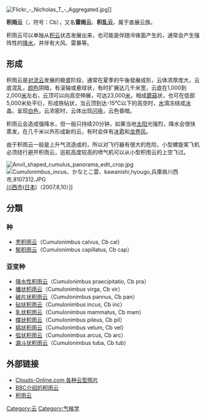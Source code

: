 {{Infobox 雲
|名称=积雨云
|图像=Cumulonimbus .jpg
|图像说明=秃积雨云（前）與砧狀積雨雲（後）
|缩写符号=Cb
|云形符号=[[File:CL_3.png|File:CL 3.png]][[File:CL_9.png|File:CL 9.png]]
|族=直展云族
|属=积雨云属
|种=
|变种=
|副变种=
|高度=地面附近~16,000m
|特征=巨大，向上生长
|降水=有且通常伴随剧烈的雷阵雨
}}
[[File:Flickr_-_Nicholas_T_-_Aggregated.jpg|right]]]]

'''积雨云'''（{{lang-la|Cumulonimbus}}，符号：Cb），又名'''雷雨云'''、'''积乱云'''，属于直展云族。

积雨云可以单独从[[积云|积云]]状态发展出来，也可能是伴随冷锋面产生的，通常会产生强阵性的[[降水|降水]]，并伴有大风、雷暴等。

==形成==
积雨云是[[对流云|对流云]]发展的极盛阶段，通常在夏季的午後發展成形，云体浓厚庞大，云底混乱，[[颜色|颜色]]阴暗，有滚轴或悬球状，有时扩展达几千米宽，云底在1,000到2,000[[公尺|米]]左右，云顶可以向高空伸展，可达23,000[[公尺|米]]，相成[[蘑菇|蘑菇]]状，也可在低部5,000米处平衍，形成铁砧状，当云顶到达-15℃以下的高空时，[[水|水]]滴冻结成[[冰|冰]]晶，呈现[[白色|白色]]，云浓密时，云体出现[[闪电|闪电]]，云色昏暗。 

积雨云会造成强降水，但一般只持续20分钟，如果当地[[太阳|太阳]]光强烈，降水会很快蒸发，在几千米以外形成新的云，有时会伴有[[冰雹|冰雹]]和[[龙卷风|龙卷风]]。

由于积雨云一般是上升气流造成的，所以对飞行器有很大的危险，小型螺旋桨飞机必须绕行避开积雨云，巡航高度较高的喷气机可以从小型积雨云的上空飞过。

[[File:Anvil_shaped_cumulus_panorama_edit_crop.jpg|right]]
[[File:Cumulonimbus_incus、かなとこ雲、kawanishi,hyougo,兵庫県川西市,8107312.JPG|thumb]][[川西市|川西市]]([[日本|日本]])（2007,8,10）]]

==分類==
===种===
* [[秃积雨云|秃积雨云]]（Cumulonimbus calvus, Cb cal） 
* [[鬃积雨云|鬃积雨云]]（Cumulonimbus capillatus, Cb cap） 
===亚变种===
* [[降水性积雨云|降水性积雨云]]（Cumulonimbus praecipitatio, Cb pra）
* [[幡状积雨云|幡状积雨云]]（Cumulonimbus virga, Cb vir）
* [[破片状积雨云|破片状积雨云]]（Cumulonimbus pannus, Cb pan）
* [[砧状积雨云|砧状积雨云]]（Cumulonimbus incus, Cb inc）
* [[乳状积雨云|乳状积雨云]]（Cumulonimbus mammatus, Cb mam）
* [[幞状积雨云|幞状积雨云]]（Cumulonimbus pileus, Cb pil）
* [[缟状积雨云|缟状积雨云]]（Cumulonimbus velum, Cb vel）
* [[弧状积雨云|弧状积雨云]]（Cumulonimbus arcus, Cb arc）
* [[漏斗状积雨云|漏斗状积雨云]]（Cumulonimbus tuba, Cb tub）

== 外部链接 ==
{{commonscat|Cumulonimbus clouds}}
{{portal|天气}}
* [http://www.clouds-online.com Clouds-Online.com 各种云型照片] {{Wayback|url=http://www.clouds-online.com/ |date=20200731191926 }}
* [http://www.bbc.co.uk/weather/features/cumulonimbus.shtml BBC介绍的积雨云] {{Wayback|url=http://www.bbc.co.uk/weather/features/cumulonimbus.shtml |date=20090202115425 }}
* [http://www.weatherpictures.nl/cb.html 积雨云] {{Wayback|url=http://www.weatherpictures.nl/cb.html |date=20090629063511 }}

{{云型}}

[[Category:云|Category:云]]
[[Category:气候学|Category:气候学]]